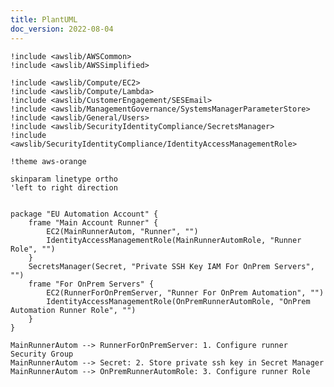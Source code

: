 ```yaml
---
title: PlantUML
doc_version: 2022-08-04
---
```


```plantuml
!include <awslib/AWSCommon>
!include <awslib/AWSSimplified>

!include <awslib/Compute/EC2>
!include <awslib/Compute/Lambda>
!include <awslib/CustomerEngagement/SESEmail>
!include <awslib/ManagementGovernance/SystemsManagerParameterStore>
!include <awslib/General/Users>
!include <awslib/SecurityIdentityCompliance/SecretsManager>
!include <awslib/SecurityIdentityCompliance/IdentityAccessManagementRole>

!theme aws-orange

skinparam linetype ortho
'left to right direction


package "EU Automation Account" {
    frame "Main Account Runner" {
        EC2(MainRunnerAutom, "Runner", "")
        IdentityAccessManagementRole(MainRunnerAutomRole, "Runner Role", "")
    }
    SecretsManager(Secret, "Private SSH Key IAM For OnPrem Servers", "")
    frame "For OnPrem Servers" {
        EC2(RunnerForOnPremServer, "Runner For OnPrem Automation", "")
        IdentityAccessManagementRole(OnPremRunnerAutomRole, "OnPrem Automation Runner Role", "")
    }
}

MainRunnerAutom --> RunnerForOnPremServer: 1. Configure runner Security Group
MainRunnerAutom --> Secret: 2. Store private ssh key in Secret Manager
MainRunnerAutom --> OnPremRunnerAutomRole: 3. Configure runner Role
```
